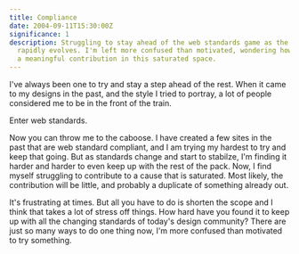 ```yaml
---
title: Compliance
date: 2004-09-11T15:30:00Z
significance: 1
description: Struggling to stay ahead of the web standards game as the community
  rapidly evolves. I'm left more confused than motivated, wondering how to make
  a meaningful contribution in this saturated space.
---
```


I've always been one to try and stay a step ahead of the rest. When it came to my designs in the past, and the style I tried to portray, a lot of people considered me to be in the front of the train.

Enter web standards.

Now you can throw me to the caboose. I have created a few sites in the past that are web standard compliant, and I am trying my hardest to try and keep that going. But as standards change and start to stabilze, I'm finding it harder and harder to even keep up with the rest of the pack. Now, I find myself struggling to contribute to a cause that is saturated. Most likely, the contribution will be little, and probably a duplicate of something already out.

It's frustrating at times. But all you have to do is shorten the scope and I think that takes a lot of stress off things. How hard have you found it to keep up with all the changing standards of today's design community? There are just so many ways to do one thing now, I'm more confused than motivated to try something.

